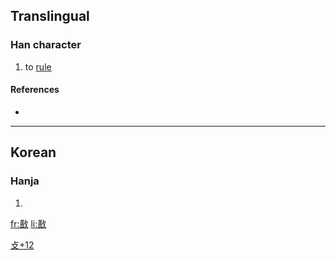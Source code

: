 ==Translingual==

===Han character===
{{Han char|rn=66|rad=攴|as=12|sn=16|four=|canj=廿口人大 (TROK), X廿口人大 (XTROK)}}

# to [[rule]]

====References====
* {{Han ref|kx=0475.321|dj=0830.251|hdz=21477.030|uh=657E|ud=25982}}

----

==Korean==

===Hanja===
{{ko-hanja|hangeul=[[선]]|eumhun=|rv=seon|mr=sŏn|y=sen}}

# {{defn|Korean}}

[[Category:Korean-only CJKV Characters|攴+12]]

[[fr:敾]]
[[li:敾]]